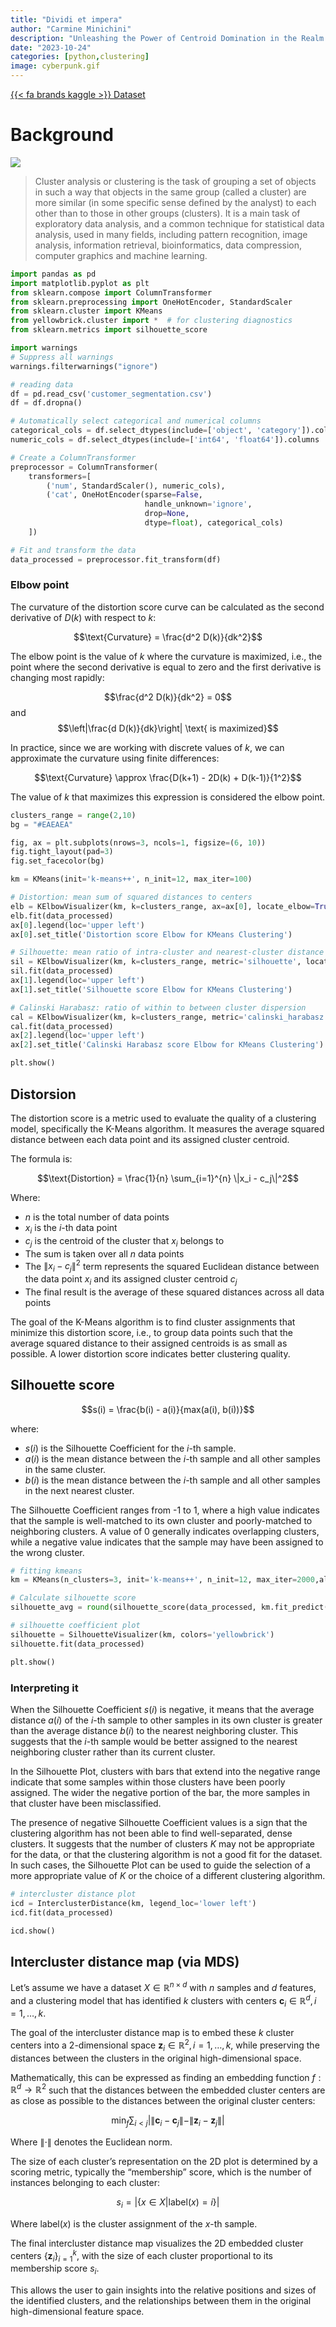 ```yaml
---
title: "Dividi et impera"
author: "Carmine Minichini"
description: "Unleashing the Power of Centroid Domination in the Realm of Clustering"
date: "2023-10-24"
categories: [python,clustering]
image: cyberpunk.gif
---
```


[{{< fa brands kaggle >}} Dataset](https://www.kaggle.com/datasets/vishakhdapat/customer-segmentation-clustering){.btn}

# Background

![](https://scitechdaily.com/images/Black-Hole-Concentration-in-NGC-6397.gif)

> Cluster analysis or clustering is the task of grouping a set of objects in such a way that objects in the same group (called a cluster) are more similar (in some specific sense defined by the analyst) to each other than to those in other groups (clusters). It is a main task of exploratory data analysis, and a common technique for statistical data analysis, used in many fields, including pattern recognition, image analysis, information retrieval, bioinformatics, data compression, computer graphics and machine learning.

```python
import pandas as pd
import matplotlib.pyplot as plt
from sklearn.compose import ColumnTransformer
from sklearn.preprocessing import OneHotEncoder, StandardScaler
from sklearn.cluster import KMeans
from yellowbrick.cluster import *  # for clustering diagnostics
from sklearn.metrics import silhouette_score

import warnings
# Suppress all warnings
warnings.filterwarnings("ignore")

# reading data
df = pd.read_csv('customer_segmentation.csv')
df = df.dropna()

# Automatically select categorical and numerical columns
categorical_cols = df.select_dtypes(include=['object', 'category']).columns
numeric_cols = df.select_dtypes(include=['int64', 'float64']).columns

# Create a ColumnTransformer
preprocessor = ColumnTransformer(
    transformers=[
        ('num', StandardScaler(), numeric_cols),
        ('cat', OneHotEncoder(sparse=False, 
                              handle_unknown='ignore', 
                              drop=None,
                              dtype=float), categorical_cols)
    ])

# Fit and transform the data
data_processed = preprocessor.fit_transform(df)
```

### Elbow point

The curvature of the distortion score curve can be calculated as the second derivative of $D(k)$ with respect to $k$:

$$\text{Curvature} = \frac{d^2 D(k)}{dk^2}$$

The elbow point is the value of $k$ where the curvature is maximized, i.e., the point where the second derivative is equal to zero and the first derivative is changing most rapidly:

$$\frac{d^2 D(k)}{dk^2} = 0$$ and $$\left|\frac{d D(k)}{dk}\right| \text{ is maximized}$$

In practice, since we are working with discrete values of $k$, we can approximate the curvature using finite differences:

$$\text{Curvature} \approx \frac{D(k+1) - 2D(k) + D(k-1)}{1^2}$$

The value of $k$ that maximizes this expression is considered the elbow point.


```python

clusters_range = range(2,10)
bg = "#EAEAEA"

fig, ax = plt.subplots(nrows=3, ncols=1, figsize=(6, 10))
fig.tight_layout(pad=3)
fig.set_facecolor(bg)

km = KMeans(init='k-means++', n_init=12, max_iter=100)

# Distortion: mean sum of squared distances to centers
elb = KElbowVisualizer(km, k=clusters_range, ax=ax[0], locate_elbow=True)
elb.fit(data_processed)
ax[0].legend(loc='upper left')
ax[0].set_title('Distortion score Elbow for KMeans Clustering')

# Silhouette: mean ratio of intra-cluster and nearest-cluster distance
sil = KElbowVisualizer(km, k=clusters_range, metric='silhouette', locate_elbow=True, ax=ax[1])
sil.fit(data_processed)
ax[1].legend(loc='upper left')
ax[1].set_title('Silhouette score Elbow for KMeans Clustering')

# Calinski Harabasz: ratio of within to between cluster dispersion
cal = KElbowVisualizer(km, k=clusters_range, metric='calinski_harabasz', locate_elbow=True, ax=ax[2])
cal.fit(data_processed)
ax[2].legend(loc='upper left')
ax[2].set_title('Calinski Harabasz score Elbow for KMeans Clustering')

plt.show()

```

## Distorsion

The distortion score is a metric used to evaluate the quality of a clustering model, specifically the K-Means algorithm. It measures the average squared distance between each data point and its assigned cluster centroid.

The formula is:

$$\text{Distortion} = \frac{1}{n} \sum_{i=1}^{n} \|x_i - c_j\|^2$$

Where:

-   $n$ is the total number of data points
-   $x_i$ is the $i$-th data point
-   $c_j$ is the centroid of the cluster that $x_i$ belongs to
-   The sum is taken over all $n$ data points
-   The $\|x_i - c_j\|^2$ term represents the squared Euclidean distance between the data point $x_i$ and its assigned cluster centroid $c_j$
-   The final result is the average of these squared distances across all data points

The goal of the K-Means algorithm is to find cluster assignments that minimize this distortion score, i.e., to group data points such that the average squared distance to their assigned centroids is as small as possible. A lower distortion score indicates better clustering quality.

## Silhouette score

$$s(i) = \frac{b(i) - a(i)}{max(a(i), b(i))}$$

where:

-   $s(i)$ is the Silhouette Coefficient for the $i$-th sample.
-   $a(i)$ is the mean distance between the $i$-th sample and all other samples in the same cluster.
-   $b(i)$ is the mean distance between the $i$-th sample and all other samples in the next nearest cluster.

The Silhouette Coefficient ranges from -1 to 1, where a high value indicates that the sample is well-matched to its own cluster and poorly-matched to neighboring clusters. A value of 0 generally indicates overlapping clusters, while a negative value indicates that the sample may have been assigned to the wrong cluster.

```python
# fitting kmeans
km = KMeans(n_clusters=3, init='k-means++', n_init=12, max_iter=2000,algorithm="elkan")

# Calculate silhouette score
silhouette_avg = round(silhouette_score(data_processed, km.fit_predict(data_processed)), 4)

# silhouette coefficient plot
silhouette = SilhouetteVisualizer(km, colors='yellowbrick')
silhouette.fit(data_processed)

plt.show()
```

### Interpreting it

When the Silhouette Coefficient $s(i)$ is negative, it means that the average distance $a(i)$ of the $i$-th sample to other samples in its own cluster is greater than the average distance $b(i)$ to the nearest neighboring cluster. This suggests that the $i$-th sample would be better assigned to the nearest neighboring cluster rather than its current cluster.

In the Silhouette Plot, clusters with bars that extend into the negative range indicate that some samples within those clusters have been poorly assigned. The wider the negative portion of the bar, the more samples in that cluster have been misclassified.

The presence of negative Silhouette Coefficient values is a sign that the clustering algorithm has not been able to find well-separated, dense clusters. It suggests that the number of clusters $K$ may not be appropriate for the data, or that the clustering algorithm is not a good fit for the dataset. In such cases, the Silhouette Plot can be used to guide the selection of a more appropriate value of $K$ or the choice of a different clustering algorithm.


```python

# intercluster distance plot
icd = InterclusterDistance(km, legend_loc='lower left')
icd.fit(data_processed)

icd.show()
```

## Intercluster distance map (via MDS)

Let's assume we have a dataset $X \in \mathbb{R}^{n \times d}$ with $n$ samples and $d$ features, and a clustering model that has identified $k$ clusters with centers $\mathbf{c}_i \in \mathbb{R}^d, i=1,\dots,k$.

The goal of the intercluster distance map is to embed these $k$ cluster centers into a 2-dimensional space $\mathbf{z}_i \in \mathbb{R}^2, i=1,\dots,k$, while preserving the distances between the clusters in the original high-dimensional space.

Mathematically, this can be expressed as finding an embedding function $f: \mathbb{R}^d \rightarrow \mathbb{R}^2$ such that the distances between the embedded cluster centers are as close as possible to the distances between the original cluster centers:

$$\min_{f} \sum_{i<j} \left| \|\mathbf{c}_i - \mathbf{c}_j\| - \|\mathbf{z}_i - \mathbf{z}_j\| \right|$$

Where $\|\cdot\|$ denotes the Euclidean norm.

The size of each cluster's representation on the 2D plot is determined by a scoring metric, typically the "membership" score, which is the number of instances belonging to each cluster:

$$s_i = |\{x \in X | \text{label}(x) = i\}|$$

Where $\text{label}(x)$ is the cluster assignment of the $x$-th sample.

The final intercluster distance map visualizes the 2D embedded cluster centers $\{\mathbf{z}_i\}_{i=1}^k$, with the size of each cluster proportional to its membership score $s_i$.

This allows the user to gain insights into the relative positions and sizes of the identified clusters, and the relationships between them in the original high-dimensional feature space.